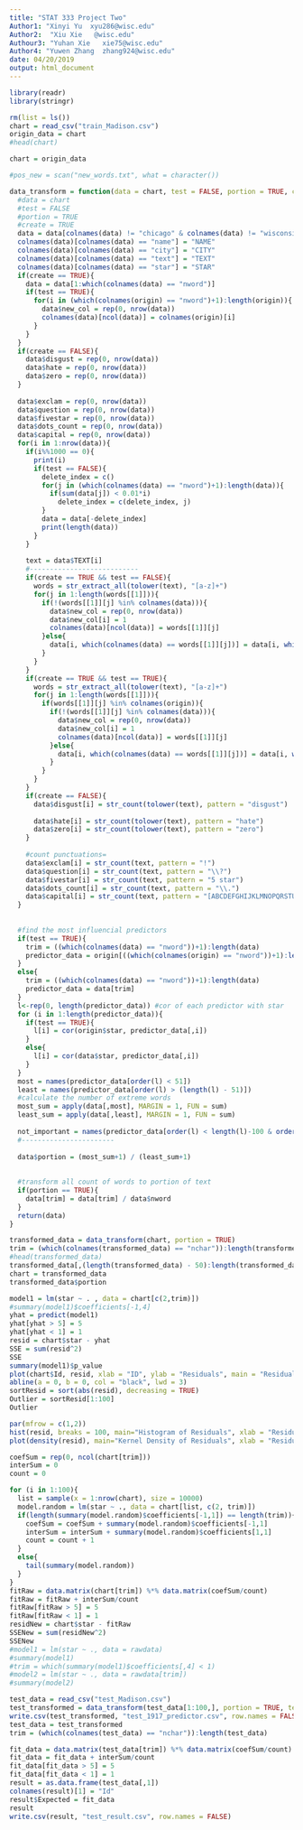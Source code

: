```yaml
---
title: "STAT 333 Project Two"
Author1: "Xinyi Yu  xyu286@wisc.edu"
Author2:  "Xiu Xie   @wisc.edu"
Authour3: "Yuhan Xie   xie75@wisc.edu"  
Author4: "Yuwen Zhang  zhang924@wisc.edu"
date: 04/20/2019
output: html_document
---
```



```r
library(readr)
library(stringr)

rm(list = ls())
chart = read_csv("train_Madison.csv")
origin_data = chart
#head(chart)
```

```r
chart = origin_data

#pos_new = scan("new_words.txt", what = character())

data_transform = function(data = chart, test = FALSE, portion = TRUE, create = TRUE, origin = chart) {
  #data = chart
  #test = FALSE
  #portion = TRUE
  #create = TRUE
  data = data[colnames(data) != "chicago" & colnames(data) != "wisconsin"]
  colnames(data)[colnames(data) == "name"] = "NAME"
  colnames(data)[colnames(data) == "city"] = "CITY"
  colnames(data)[colnames(data) == "text"] = "TEXT"
  colnames(data)[colnames(data) == "star"] = "STAR"
  if(create == TRUE){
    data = data[1:which(colnames(data) == "nword")]
    if(test == TRUE){
      for(i in (which(colnames(origin) == "nword")+1):length(origin)){
        data$new_col = rep(0, nrow(data))
        colnames(data)[ncol(data)] = colnames(origin)[i]
      }
    }
  }
  if(create == FALSE){
    data$disgust = rep(0, nrow(data))
    data$hate = rep(0, nrow(data))
    data$zero = rep(0, nrow(data))
  }
  
  data$exclam = rep(0, nrow(data))
  data$question = rep(0, nrow(data))
  data$fivestar = rep(0, nrow(data))
  data$dots_count = rep(0, nrow(data))
  data$capital = rep(0, nrow(data))
  for(i in 1:nrow(data)){
    if(i%%1000 == 0){
      print(i)
      if(test == FALSE){
        delete_index = c()
        for(j in (which(colnames(data) == "nword")+1):length(data)){
          if(sum(data[j]) < 0.01*i)
            delete_index = c(delete_index, j)
        }
        data = data[-delete_index]
        print(length(data))
      }
    }
    
    text = data$TEXT[i]
    #---------------------------
    if(create == TRUE && test == FALSE){
      words = str_extract_all(tolower(text), "[a-z]+")
      for(j in 1:length(words[[1]])){
        if(!(words[[1]][j] %in% colnames(data))){
          data$new_col = rep(0, nrow(data))
          data$new_col[i] = 1
          colnames(data)[ncol(data)] = words[[1]][j]
        }else{
          data[i, which(colnames(data) == words[[1]][j])] = data[i, which(colnames(data) == words[[1]][j])] + 1
        }
      }
    }
    if(create == TRUE && test == TRUE){
      words = str_extract_all(tolower(text), "[a-z]+")
      for(j in 1:length(words[[1]])){
        if(words[[1]][j] %in% colnames(origin)){
          if(!(words[[1]][j] %in% colnames(data))){
            data$new_col = rep(0, nrow(data))
            data$new_col[i] = 1
            colnames(data)[ncol(data)] = words[[1]][j]
          }else{
            data[i, which(colnames(data) == words[[1]][j])] = data[i, which(colnames(data) == words[[1]][j])] + 1
          }
        }
      }
    }
    if(create == FALSE){
      data$disgust[i] = str_count(tolower(text), pattern = "disgust")
      
      data$hate[i] = str_count(tolower(text), pattern = "hate")
      data$zero[i] = str_count(tolower(text), pattern = "zero")
    }
    
    #count punctuations=
    data$exclam[i] = str_count(text, pattern = "!")
    data$question[i] = str_count(text, pattern = "\\?")
    data$fivestar[i] = str_count(text, pattern = "5 star")
    data$dots_count[i] = str_count(text, pattern = "\\.")
    data$capital[i] = str_count(text, pattern = "[ABCDEFGHIJKLMNOPQRSTUVWXYZ]")
  }
  
  
  #find the most influencial predictors
  if(test == TRUE){
    trim = ((which(colnames(data) == "nword"))+1):length(data)
    predictor_data = origin[((which(colnames(origin) == "nword"))+1):length(origin)]
  }
  else{
    trim = ((which(colnames(data) == "nword"))+1):length(data)
    predictor_data = data[trim]
  }
  l<-rep(0, length(predictor_data)) #cor of each predictor with star
  for (i in 1:length(predictor_data)){
    if(test == TRUE){
      l[i] = cor(origin$star, predictor_data[,i])
    }
    else{
      l[i] = cor(data$star, predictor_data[,i])
    }
  }
  most = names(predictor_data[order(l) < 51])
  least = names(predictor_data[order(l) > (length(l) - 51)])
  #calculate the number of extreme words
  most_sum = apply(data[,most], MARGIN = 1, FUN = sum)
  least_sum = apply(data[,least], MARGIN = 1, FUN = sum)
  
  not_important = names(predictor_data[order(l) < length(l)-100 & order(l) > 100])
  #-----------------------
  
  data$portion = (most_sum+1) / (least_sum+1)
  
  
  #transform all count of words to portion of text
  if(portion == TRUE){
    data[trim] = data[trim] / data$nword
  }
  return(data)
}

transformed_data = data_transform(chart, portion = TRUE)
trim = (which(colnames(transformed_data) == "nchar")):length(transformed_data)
#head(transformed_data)
transformed_data[,(length(transformed_data) - 50):length(transformed_data)]
chart = transformed_data
transformed_data$portion
```


```r
model1 = lm(star ~ . , data = chart[c(2,trim)])
#summary(model1)$coefficients[-1,4]
yhat = predict(model1)
yhat[yhat > 5] = 5
yhat[yhat < 1] = 1
resid = chart$star - yhat
SSE = sum(resid^2)
SSE
summary(model1)$p_value
plot(chart$Id, resid, xlab = "ID", ylab = "Residuals", main = "Residual Plot",pch = 23,bg = "red",cex = 1.2)
abline(a = 0, b = 0, col = "black", lwd = 3)
sortResid = sort(abs(resid), decreasing = TRUE)
Outlier = sortResid[1:100]
Outlier
```
  
```r
par(mfrow = c(1,2))
hist(resid, breaks = 100, main="Histogram of Residuals", xlab = "Residuals")
plot(density(resid), main="Kernel Density of Residuals", xlab = "Residuals")
```

```r
coefSum = rep(0, ncol(chart[trim]))
interSum = 0
count = 0

for (i in 1:100){
  list = sample(x = 1:nrow(chart), size = 10000)
  model.random = lm(star ~ ., data = chart[list, c(2, trim)])
  if(length(summary(model.random)$coefficients[-1,1]) == length(trim)){
    coefSum = coefSum + summary(model.random)$coefficients[-1,1]
    interSum = interSum + summary(model.random)$coefficients[1,1]
    count = count + 1
  }
  else{
    tail(summary(model.random))
  }
}
fitRaw = data.matrix(chart[trim]) %*% data.matrix(coefSum/count)
fitRaw = fitRaw + interSum/count
fitRaw[fitRaw > 5] = 5
fitRaw[fitRaw < 1] = 1
residNew = chart$star - fitRaw
SSENew = sum(residNew^2)
SSENew
#model1 = lm(star ~ ., data = rawdata)
#summary(model1)
#trim = which(summary(model1)$coefficients[,4] < 1)
#model2 = lm(star ~ ., data = rawdata[trim])
#summary(model2)

```


```r
test_data = read_csv("test_Madison.csv")
test_transformed = data_transform(test_data[1:100,], portion = TRUE, test = TRUE, origin = transformed_data)
write.csv(test_transformed, "test_1917_predictor.csv", row.names = FALSE)
test_data = test_transformed
trim = (which(colnames(test_data) == "nchar")):length(test_data)
```

```r
fit_data = data.matrix(test_data[trim]) %*% data.matrix(coefSum/count)
fit_data = fit_data + interSum/count
fit_data[fit_data > 5] = 5
fit_data[fit_data < 1] = 1
result = as.data.frame(test_data[,1])
colnames(result)[1] = "Id"
result$Expected = fit_data
result
write.csv(result, "test_result.csv", row.names = FALSE)
```
